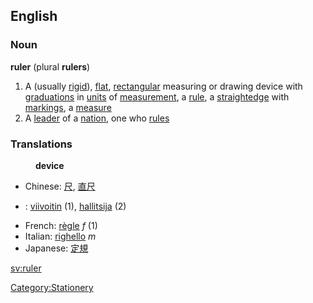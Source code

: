 {{wikipedia}}
==English==
===Noun===
'''ruler''' (plural '''rulers''')

#A (usually [[rigid]]), [[flat]], [[rectangular]] measuring or drawing device with [[graduation]]s in [[unit]]s of [[measurement]], a [[rule]], a [[straightedge]] with [[marking]]s, a [[measure]]
#A [[leader]] of a [[nation]], one who [[rule]]s

===Translations===
:'''device'''
*Chinese: [[尺]], [[直尺]]
*{{fi}}: [[viivoitin]] (1), [[hallitsija]] (2)
*French: [[règle]] ''f'' (1)
*Italian: [[righello]] ''m''
*Japanese: [[定規]]

[[sv:ruler]]

[[Category:Stationery]]